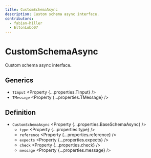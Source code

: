 ```yaml
---
title: CustomSchemaAsync
description: Custom schema async interface.
contributors:
  - fabian-hiller
  - EltonLobo07
---
```



# CustomSchemaAsync

Custom schema async interface.

## Generics

- `TInput` <Property {...properties.TInput} />
- `TMessage` <Property {...properties.TMessage} />

## Definition

- `CustomSchemaAsync` <Property {...properties.BaseSchemaAsync} />
  - `type` <Property {...properties.type} />
  - `reference` <Property {...properties.reference} />
  - `expects` <Property {...properties.expects} />
  - `check` <Property {...properties.check} />
  - `message` <Property {...properties.message} />

